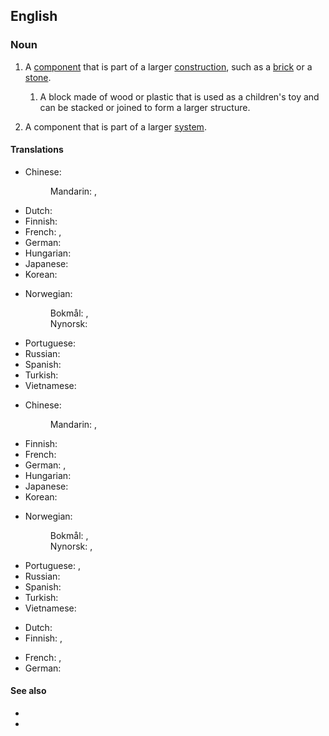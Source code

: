 ==English==

===Noun===
{{en-noun}}

# {{lb|en|literally}} A [[component]] that is part of a larger [[construction]], such as a [[brick]] or a [[stone]].
## A block made of wood or plastic that is used as a children's toy and can be stacked or joined to form a larger structure.
# {{lb|en|figuratively}} A component that is part of a larger [[system]].
#: {{uxi|en|Words are the '''building blocks''' of a language.}}
#: {{uxi|en|Cells are the '''building blocks''' of life.}}

====Translations====
{{trans-top|component that is part of a larger construction}}
* Chinese:
*: Mandarin: {{t+|cmn|基礎|sc=Hani}}, {{t+|cmn|基础|tr=jīchǔ|sc=Hani}}
* Dutch: {{t+|nl|bouwsteen|m}}
* Finnish: {{t|fi|rakennusosa}}
* French: {{t+|fr|brique|f}}, {{t|fr|bloc de construction|m}}
* German: {{t+|de|Baustein|m}}
* Hungarian: {{t+|hu|építőkő}}
* Japanese: {{t-needed|ja}}
* Korean: {{t-needed|ko}}
{{trans-mid}}
* Norwegian:
*: Bokmål: {{t|nb|byggeblokk|m|f}}, {{t|nb|byggestein|m}}
*: Nynorsk: {{t|nn|byggestein|m}}
* Portuguese: {{t|pt|bloco de construção}}
* Russian: {{t|ru|строи́тельный блок|m}}
* Spanish: {{t-needed|es}}
* Turkish: {{t+|tr|yapı taşı}}
* Vietnamese: {{t-needed|vi}}
{{trans-bottom}}

{{trans-top|block made of wood or plastic that is used as a children's toy}}
* Chinese:
*: Mandarin: {{t+|cmn|積木|sc=Hani}}, {{t+|cmn|积木|tr=jīmù|sc=Hani}}
* Finnish: {{t|fi|rakennuspalikka}}
* French: {{t+|fr|cube|m}}
* German: {{t+|de|Bauklotz|m}}, {{t|de|Spielbaustein|m}}
* Hungarian: {{t+|hu|építőkocka}}
* Japanese: {{t-needed|ja}}
* Korean: {{t-needed|ko}}
{{trans-mid}}
* Norwegian:
*: Bokmål: {{t|nb|byggeblokk|m|f}}, {{t|nb|byggekloss|m}}
*: Nynorsk: {{t|nn|byggjekloss|m}}, {{t|nn|byggekloss|m}}
* Portuguese: {{t|pt|bloco de construção|m}}, {{t|pt|bloco de montar|m}}
* Russian: {{t+|ru|ку́бик|m}}
* Spanish: {{t-needed|es}}
* Turkish: {{t-check|tr|[[inşaat kutusu]] [[parçası]]}} {{attention|tr|2=was "[[inşaat kutusu]] [[parçası]]" - assumed sum-of-parts; if an idiom, remove the wikilinks to the individual words. see [[User:Kephir/gadgets/xte#Translation_fixing]]}}
* Vietnamese: {{t-needed|vi}}
{{trans-bottom}}

{{trans-top|(figuratively) component that is part of a larger system}}
* Dutch: {{t+|nl|bouwsteen|m}}
* Finnish: {{t|fi|rakennusosa}}, {{t|fi|rakennusosanen}} {{qualifier|usually in the partitive plural form}}
{{trans-mid}}
* French: {{t+|fr|composante|f}}, {{t|fr|[[élément]] [[constitutif]]|m}}
* German: {{t+|de|Baustein|m}}
{{trans-bottom}}

====See also====
* {{l|en|stepping stone}}
* {{l|en|stumbling block}}